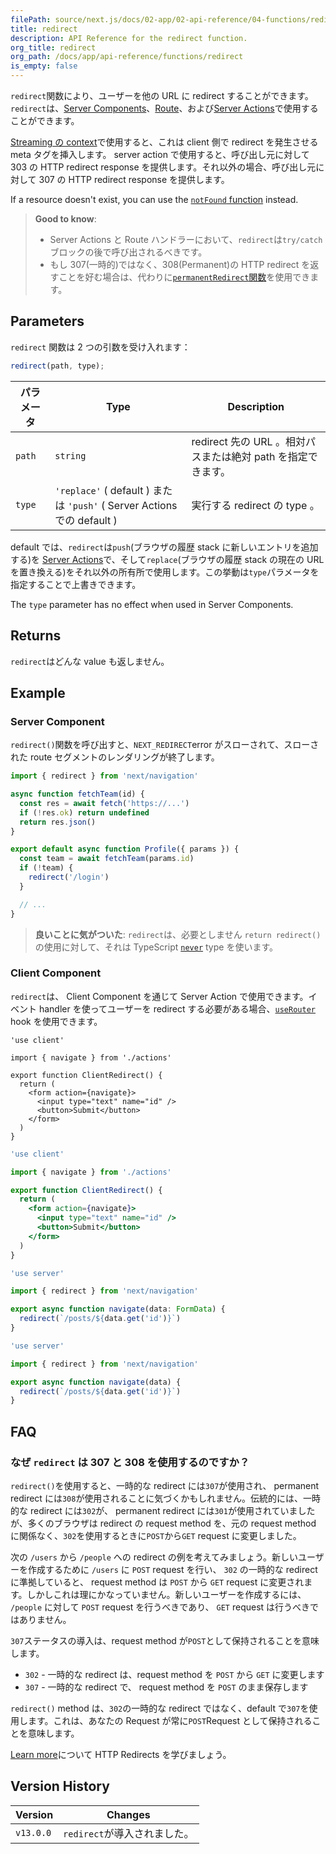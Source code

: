 ```yaml
---
filePath: source/next.js/docs/02-app/02-api-reference/04-functions/redirect.mdx
title: redirect
description: API Reference for the redirect function.
org_title: redirect
org_path: /docs/app/api-reference/functions/redirect
is_empty: false
---
```


`redirect`関数により、ユーザーを他の URL に redirect することができます。 `redirect`は、[Server Components](/ja/javascript/next.js/v14/02-app/01-building-your-application/03-rendering/01-server-components)、[Route](/ja/javascript/next.js/v14/02-app/01-building-your-application/01-routing/12-route-handlers)、および[Server Actions](/ja/javascript/next.js/v14/02-app/01-building-your-application/02-data-fetching/02-server-actions-and-mutations)で使用することができます。

[Streaming の context](/ja/javascript/next.js/v14/02-app/01-building-your-application/01-routing/04-loading-ui-and-streaming#what-is-streaming)で使用すると、これは client 側で redirect を発生させる meta タグを挿入します。 server action で使用すると、呼び出し元に対して 303 の HTTP redirect response を提供します。それ以外の場合、呼び出し元に対して 307 の HTTP redirect response を提供します。

If a resource doesn't exist, you can use the [`notFound` function](/docs/app/api-reference/functions/not-found) instead.

> **Good to know**:
>
> - Server Actions と Route ハンドラーにおいて、`redirect`は`try/catch`ブロックの後で呼び出されるべきです。
> - もし 307(一時的)ではなく、308(Permanent)の HTTP redirect を返すことを好む場合は、代わりに[`permanentRedirect`関数](/ja/javascript/next.js/v14/02-app/02-api-reference/04-functions/permanentRedirect)を使用できます。

## Parameters

`redirect` 関数は 2 つの引数を受け入れます：

```js
redirect(path, type);
```

| パラメータ | Type                                                                    | Description                                                  |
| ---------- | ----------------------------------------------------------------------- | ------------------------------------------------------------ |
| `path`     | `string`                                                                | redirect 先の URL 。相対パスまたは絶対 path を指定できます。 |
| `type`     | `'replace'` ( default ) または `'push'` ( Server Actions での default ) | 実行する redirect の type 。                                 |

default では、`redirect`は`push`(ブラウザの履歴 stack に新しいエントリを追加する)を [Server Actions](/ja/javascript/next.js/v14/02-app/01-building-your-application/02-data-fetching/02-server-actions-and-mutations)で、そして`replace`(ブラウザの履歴 stack の現在の URL を置き換える)をそれ以外の所有所で使用します。この挙動は`type`パラメータを指定することで上書きできます。

The `type` parameter has no effect when used in Server Components.

## Returns

`redirect`はどんな value も返しません。

## Example

### Server Component

`redirect()`関数を呼び出すと、`NEXT_REDIRECT`error がスローされて、スローされた route セグメントのレンダリングが終了します。

```jsx:app/team/[id]/page.js
import { redirect } from 'next/navigation'

async function fetchTeam(id) {
  const res = await fetch('https://...')
  if (!res.ok) return undefined
  return res.json()
}

export default async function Profile({ params }) {
  const team = await fetchTeam(params.id)
  if (!team) {
    redirect('/login')
  }

  // ...
}
```

> **良いことに気がついた**: `redirect`は、必要としません `return redirect()`の使用に対して、それは TypeScript [`never`](https://www.typescriptlang.org/docs/handbook/2/functions.html#never) type を使います。

### Client Component

`redirect`は、 Client Component を通じて Server Action で使用できます。イベント handler を使ってユーザーを redirect する必要がある場合、[`useRouter`](/ja/javascript/next.js/v14/02-app/02-api-reference/04-functions/use-router) hook を使用できます。

```tsx:app/client-redirect.tsx
'use client'

import { navigate } from './actions'

export function ClientRedirect() {
  return (
    <form action={navigate}>
      <input type="text" name="id" />
      <button>Submit</button>
    </form>
  )
}
```

```jsx:app/client-redirect.jsx
'use client'

import { navigate } from './actions'

export function ClientRedirect() {
  return (
    <form action={navigate}>
      <input type="text" name="id" />
      <button>Submit</button>
    </form>
  )
}
```

```ts:app/actions.ts
'use server'

import { redirect } from 'next/navigation'

export async function navigate(data: FormData) {
  redirect(`/posts/${data.get('id')}`)
}
```

```js:app/actions.js
'use server'

import { redirect } from 'next/navigation'

export async function navigate(data) {
  redirect(`/posts/${data.get('id')}`)
}
```

## FAQ

### なぜ `redirect` は 307 と 308 を使用するのですか？

`redirect()`を使用すると、一時的な redirect には`307`が使用され、 permanent redirect には`308`が使用されることに気づくかもしれません。伝統的には、一時的な redirect には`302`が、 permanent redirect には`301`が使用されていましたが、多くのブラウザは redirect の request method を、元の request method に関係なく、`302`を使用するときに`POST`から`GET` request に変更しました。

次の `/users` から `/people` への redirect の例を考えてみましょう。新しいユーザーを作成するために `/users` に `POST` request を行い、 `302` の一時的な redirect に準拠していると、 request method は `POST` から `GET` request に変更されます。しかしこれは理にかなっていません。新しいユーザーを作成するには、 `/people` に対して `POST` request を行うべきであり、 `GET` request は行うべきではありません。

`307`ステータスの導入は、request method が`POST`として保持されることを意味します。

- `302` - 一時的な redirect は、request method を `POST` から `GET` に変更します
- `307` - 一時的な redirect で、 request method を `POST` のまま保存します

`redirect()` method は、`302`の一時的な redirect ではなく、default で`307`を使用します。これは、あなたの Request が常に`POST`Request として保持されることを意味します。

[Learn more](https://developer.mozilla.org/docs/Web/HTTP/Redirections)について HTTP Redirects を学びましょう。

## Version History

| Version   | Changes                      |
| --------- | ---------------------------- |
| `v13.0.0` | `redirect`が導入されました。 |
